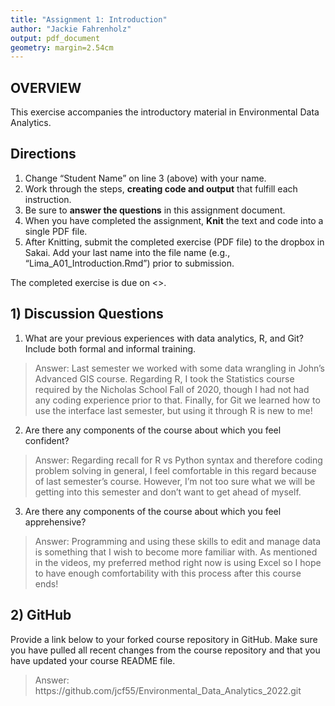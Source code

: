 ```yaml
---
title: "Assignment 1: Introduction"
author: "Jackie Fahrenholz"
output: pdf_document
geometry: margin=2.54cm
---
```


## OVERVIEW

This exercise accompanies the introductory material in Environmental Data Analytics. 

## Directions
1. Change "Student Name" on line 3 (above) with your name.
3. Work through the steps, **creating code and output** that fulfill each instruction.
4. Be sure to **answer the questions** in this assignment document.
6. When you have completed the assignment, **Knit** the text and code into a single PDF file.
8. After Knitting, submit the completed exercise (PDF file) to the dropbox in Sakai. Add your last name into the file name (e.g., "Lima_A01_Introduction.Rmd") prior to submission.

The completed exercise is due on <>.

## 1) Discussion Questions

1. What are your previous experiences with data analytics, R, and Git? Include both formal and informal training.

> Answer: Last semester we worked with some data wrangling in John's Advanced GIS course. Regarding R, I took the Statistics course required by the Nicholas School Fall of 2020, though I had not had any coding experience prior to that. Finally, for Git we learned how to use the interface last semester, but using it through R is new to me!

2. Are there any components of the course about which you feel confident?

> Answer: Regarding recall for R vs Python syntax and therefore coding problem solving in general, I feel comfortable in this regard because of last semester's course. However, I'm not too sure what we will be getting into this semester and don't want to get ahead of myself.

3. Are there any components of the course about which you feel apprehensive?

> Answer: Programming and using these skills to edit and manage data is something that I wish to become more familiar with. As mentioned in the videos, my preferred method right now is using Excel so I hope to have enough comfortability with this process after this course ends!


## 2) GitHub

Provide a link below to your forked course repository in GitHub. Make sure you have pulled all recent changes from the course repository  and that you have updated your course README file. 

> Answer: https://github.com/jcf55/Environmental_Data_Analytics_2022.git


